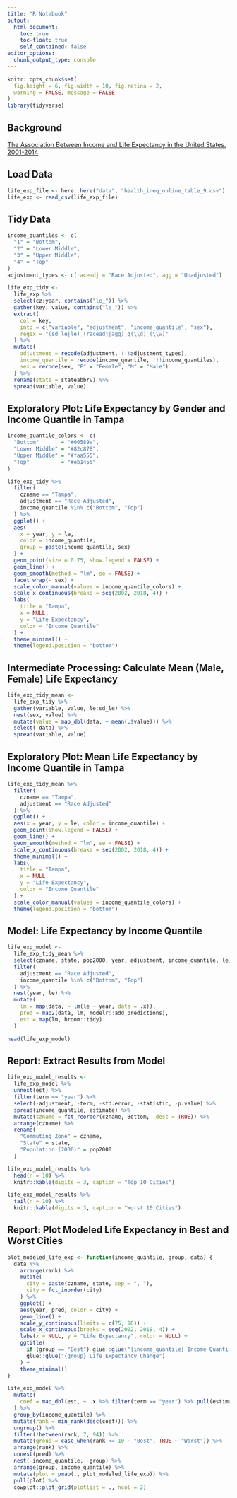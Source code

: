 ```yaml
---
title: "R Notebook"
output: 
  html_document:
    toc: true
    toc-float: true
    self_contained: false
editor_options: 
  chunk_output_type: console
---
```


```r
knitr::opts_chunk$set(
  fig.height = 6, fig.width = 10, fig.retina = 2,
  warning = FALSE, message = FALSE
)
library(tidyverse)
```

## Background

[The Association Between Income and Life Expectancy in the United States, 2001-2014](https://jamanetwork.com/journals/jama/fullarticle/2513561?guestAccessKey=4023ce75-d0fb-44de-bb6c-8a10a30a6173)

## Load Data

```r
life_exp_file <- here::here("data", "health_ineq_online_table_9.csv")
life_exp <- read_csv(life_exp_file)
```

## Tidy Data

```r
income_quantiles <- c(
  "1" = "Bottom", 
  "2" = "Lower Middle", 
  "3" = "Upper Middle", 
  "4" = "Top"
)
adjustment_types <- c(raceadj = "Race Adjusted", agg = "Unadjusted")

life_exp_tidy <-
  life_exp %>% 
  select(cz:year, contains("le_")) %>% 
  gather(key, value, contains("le_")) %>% 
  extract(
    col = key, 
    into = c("variable", "adjustment", "income_quantile", "sex"), 
    regex = "(sd_le|le)_(raceadj|agg)_q(\\d)_(\\w)"
  ) %>% 
  mutate(
    adjustment = recode(adjustment, !!!adjustment_types),
    income_quantile = recode(income_quantile, !!!income_quantiles),
    sex = recode(sex, "F" = "Female", "M" = "Male")
  ) %>% 
  rename(state = stateabbrv) %>% 
  spread(variable, value)
```

## Exploratory Plot: Life Expectancy by Gender and Income Quantile in Tampa

```r
income_quantile_colors <- c(
  "Bottom"       = "#00589a",
  "Lower Middle" = "#82c878",
  "Upper Middle" = "#faa555",
  "Top"          = "#eb1455"
)

life_exp_tidy %>% 
  filter(
    czname == "Tampa",
    adjustment == "Race Adjusted",
    income_quantile %in% c("Bottom", "Top")
  ) %>% 
  ggplot() +
  aes(
    x = year, y = le, 
    color = income_quantile, 
    group = paste(income_quantile, sex)
  ) +
  geom_point(size = 0.75, show.legend = FALSE) +
  geom_line() +
  geom_smooth(method = "lm", se = FALSE) +
  facet_wrap(~ sex) +
  scale_color_manual(values = income_quantile_colors) +
  scale_x_continuous(breaks = seq(2002, 2018, 4)) +
  labs(
    title = "Tampa",
    x = NULL,
    y = "Life Expectancy",
    color = "Income Quantile"
  ) +
  theme_minimal() +
  theme(legend.position = "bottom")
```

## Intermediate Processing: Calculate Mean (Male, Female) Life Expectancy

```r
life_exp_tidy_mean <- 
  life_exp_tidy %>% 
  gather(variable, value, le:sd_le) %>% 
  nest(sex, value) %>% 
  mutate(value = map_dbl(data, ~ mean(.$value))) %>% 
  select(-data) %>% 
  spread(variable, value)
```

## Exploratory Plot: Mean Life Expectancy by Income Quantile in Tampa

```r
life_exp_tidy_mean %>% 
  filter(
    czname == "Tampa",
    adjustment == "Race Adjusted"
  ) %>% 
  ggplot() +
  aes(x = year, y = le, color = income_quantile) +
  geom_point(show.legend = FALSE) +
  geom_line() +
  geom_smooth(method = "lm", se = FALSE) +
  scale_x_continuous(breaks = seq(2002, 2018, 4)) +
  theme_minimal() +
  labs(
    title = "Tampa",
    x = NULL,
    y = "Life Expectancy",
    color = "Income Quantile"
  ) +
  scale_color_manual(values = income_quantile_colors) +
  theme(legend.position = "bottom")
```

## Model: Life Expectancy by Income Quantile

```r
life_exp_model <- 
  life_exp_tidy_mean %>% 
  select(czname, state, pop2000, year, adjustment, income_quantile, le) %>% 
  filter(
    adjustment == "Race Adjusted",
    income_quantile %in% c("Bottom", "Top")
  ) %>% 
  nest(year, le) %>% 
  mutate(
    lm = map(data, ~ lm(le ~ year, data = .x)),
    pred = map2(data, lm, modelr::add_predictions),
    est = map(lm, broom::tidy)
  )

head(life_exp_model)
```

## Report: Extract Results from Model

```r
life_exp_model_results <- 
  life_exp_model %>% 
  unnest(est) %>% 
  filter(term == "year") %>% 
  select(-adjustment, -term, -std.error, -statistic, -p.value) %>% 
  spread(income_quantile, estimate) %>% 
  mutate(czname = fct_reorder(czname, Bottom, .desc = TRUE)) %>% 
  arrange(czname) %>% 
  rename(
    "Commuting Zone" = czname,
    "State" = state,
    "Population (2000)" = pop2000
  )
```

```r
life_exp_model_results %>% 
  head(n = 10) %>% 
  knitr::kable(digits = 3, caption = "Top 10 Cities")

life_exp_model_results %>% 
  tail(n = 10) %>% 
  knitr::kable(digits = 3, caption = "Worst 10 Cities")
```

## Report: Plot Modeled Life Expectancy in Best and Worst Cities

```r
plot_modeled_life_exp <- function(income_quantile, group, data) {
  data %>% 
    arrange(rank) %>% 
    mutate(
      city = paste(czname, state, sep = ", "),
      city = fct_inorder(city)
    ) %>% 
    ggplot() +
    aes(year, pred, color = city) +
    geom_line() +
    scale_y_continuous(limits = c(75, 90)) +
    scale_x_continuous(breaks = seq(2002, 2018, 4)) +
    labs(x = NULL, y = "Life Expectancy", color = NULL) +
    ggtitle(
      if (group == "Best") glue::glue("{income_quantile} Income Quantile"),
      glue::glue("{group} Life Expectancy Change")
    ) +
    theme_minimal()
}

life_exp_model %>% 
  mutate(
    coef = map_dbl(est, ~ .x %>% filter(term == "year") %>% pull(estimate))
  ) %>% 
  group_by(income_quantile) %>% 
  mutate(rank = min_rank(desc(coef))) %>% 
  ungroup() %>% 
  filter(!between(rank, 7, 94)) %>% 
  mutate(group = case_when(rank <= 10 ~ "Best", TRUE ~ "Worst")) %>% 
  arrange(rank) %>% 
  unnest(pred) %>% 
  nest(-income_quantile, -group) %>% 
  arrange(group, income_quantile) %>% 
  mutate(plot = pmap(., plot_modeled_life_exp)) %>% 
  pull(plot) %>% 
  cowplot::plot_grid(plotlist = ., ncol = 2)
```
